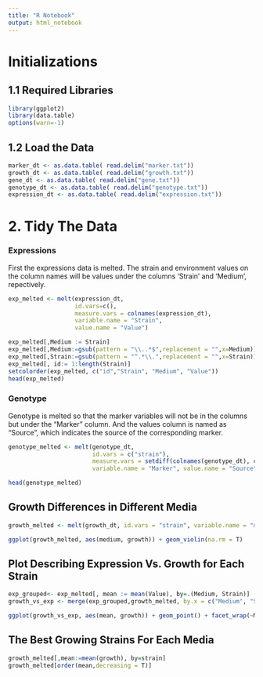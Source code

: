 ```yaml
---
title: "R Notebook"
output: html_notebook
---
```

# Initializations
## 1.1 Required Libraries
```r
library(ggplot2)
library(data.table)
options(warn=-1)
```

## 1.2 Load the Data
```r
marker_dt <- as.data.table( read.delim("marker.txt"))
growth_dt <- as.data.table( read.delim("growth.txt"))
gene_dt <- as.data.table( read.delim("gene.txt"))
genotype_dt <- as.data.table( read.delim("genotype.txt"))
expression_dt <- as.data.table( read.delim("expression.txt"))
```

# 2. Tidy The Data

### Expressions 
First the expressions data is melted. The strain and environment values on the column names will be values under the columns 'Strain' and 'Medium', repectively.
```r
exp_melted <- melt(expression_dt, 
                   id.vars=c(), 
                   measure.vars = colnames(expression_dt), 
                   variable.name = "Strain", 
                   value.name = "Value")

exp_melted[,Medium := Strain]
exp_melted[,Medium:=gsub(pattern = "\\..*$",replacement = "",x=Medium)]
exp_melted[,Strain:=gsub(pattern = "^.*\\.",replacement = "",x=Strain)]
exp_melted[, id:= 1:length(Strain)]
setcolorder(exp_melted, c("id","Strain", "Medium", "Value"))
head(exp_melted)
```

### Genotype

Genotype is melted so that the marker variables will not be in the columns but under the "Marker" column. And the values column is named as "Source", which indicates the source of the corresponding marker.

```r
genotype_melted <- melt(genotype_dt,
                        id.vars = c("strain"), 
                        measure.vars = setdiff(colnames(genotype_dt), c("strain")),
                        variable.name = "Marker", value.name = "Source")

head(genotype_melted)
```

## Growth Differences in Different Media
```r
growth_melted <- melt(growth_dt, id.vars = "strain", variable.name = "medium", value.name = "growth")

ggplot(growth_melted, aes(medium, growth)) + geom_violin(na.rm = T)

```


## Plot Describing Expression Vs. Growth for Each Strain
```r
exp_grouped<- exp_melted[, mean := mean(Value), by=.(Medium, Strain)]
growth_vs_exp <- merge(exp_grouped,growth_melted, by.x = c("Medium", "Strain"), by.y =c("medium","strain") )

ggplot(growth_vs_exp, aes(mean, growth)) + geom_point() + facet_wrap(~Medium)

```

## The Best Growing Strains For Each Media
```r
growth_melted[,mean:=mean(growth), by=strain]
growth_melted[order(mean,decreasing = T)]
```



